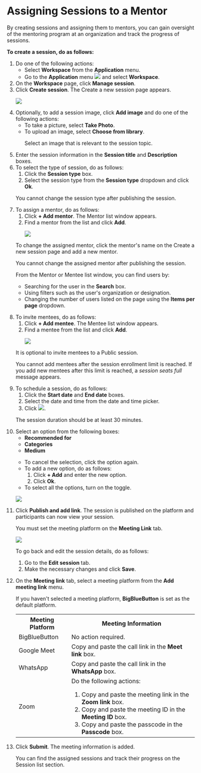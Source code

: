 
# Assigning Sessions to a Mentor

By creating sessions and assigning them to mentors, you can gain oversight of the mentoring program at an organization and track the progress of sessions.

**To create a session, do as follows:**

<ol>
<li>Do one of the following actions:
    <ul>
    <li>Select <b>Workspace</b> from the <b>Application</b> menu.</li>
    <li>Go to the <b>Application</b> menu <img src={BurgerMenu}/> and select <b>Workspace</b>.</li>
    </ul>
</li>
<li>On the <b>Workspace</b> page, click <b>Manage session</b>.</li>
<li>Click <b>Create session</b>. The Create a new session page appears.
<p>
    <img src={AssignSession} />
</p>
</li>
<li>Optionally, to add a session image, click <b>Add image</b> and do one of the following actions:
    <ul>
    <li>To take a picture, select <b>Take Photo</b>.</li>
    <li>To upload an image, select <b>Choose from library</b>.
        <p>  
        <Admonition type="tip">
        <p>Select an image that is relevant to the session topic.</p>
        </Admonition>
        </p>
    </li>
    </ul>
</li>
<li>Enter the session information in the <b>Session title</b> and <b>Description</b> boxes.</li>
<li>To select the type of session, do as follows:
    <ol>
    <li>Click the <b>Session type</b> box.</li>
    <li>Select the session type from the <b>Session type</b> dropdown and click <b>Ok</b>.</li>
    </ol>
    <p>  
        <Admonition type="note">
        <p>You cannot change the session type after publishing the session.</p>
        </Admonition>
    </p>
</li>
<li>To assign a mentor, do as follows:
    <ol>
    <li>Click <b>+ Add mentor</b>. The Mentor list window appears.</li>
    <li>Find a mentor from the list and click <b>Add</b>.
        <p>
        <img src={MentorListWindow} />
        </p>
    </li>
    </ol>
    <p>  
        <Admonition type="note">
        <p>To change the assigned mentor, click the mentor's name on the Create a new session page and add a new mentor.</p>
        <p>You cannot change the assigned mentor after publishing the session.</p>
        </Admonition>
    </p>
    <p>  
        <Admonition type="tip">
        <p>From the Mentor or Mentee list window, you can find users by:</p>
        <ul>
        <li>Searching for the user in the <b>Search</b> box.</li>
        <li>Using filters such as the user's organization or designation.</li>
        <li>Changing the number of users listed on the page using the <b>Items per page</b> dropdown.</li>
        </ul>
        </Admonition>
    </p>
</li>
<li>To invite mentees, do as follows:
    <ol>
    <li>Click <b>+ Add mentee</b>. The Mentee list window appears.</li>
    <li>Find a mentee from the list and click <b>Add</b>.
        <p>
        <img src={MenteeListWindow} />
        </p>
    </li>
    </ol>
    <p>  
        <Admonition type="tip">
        <p>It is optional to invite mentees to a Public session.</p>
        <p>You cannot add mentees after the session enrollment limit is reached. If you add new mentees after this limit is reached, a <i>session seats full</i> message appears.</p>
        </Admonition>
    </p>
</li>
<li>To schedule a session, do as follows:
    <ol>
    <li>Click the <b>Start date</b> and <b>End date</b> boxes.</li>
    <li>Select the date and time from the date and time picker.</li>
    <li>Click <img src={SelectDateAndTime} />.</li>
    </ol>
<p>  
    <Admonition type="note">
    <p>The session duration should be at least 30 minutes.</p>
    </Admonition>
</p>
</li>
<li>Select an option from the following boxes:
    <ul>
    <li><b>Recommended for</b></li>
    <li><b>Categories</b></li>
    <li><b>Medium</b></li>
    </ul>
<p>
    <Admonition type="tip">
    <ul>
    <li>To cancel the selection, click the option again.</li>
    <li>To add a new option, do as follows:
        <ol>
        <li>Click <b>+ Add</b> and enter the new option.</li>
        <li>Click <b>Ok</b>.</li>
        </ol>
    </li>
    <li>To select all the options, turn on the toggle.</li>
    </ul>
    </Admonition>
</p>
<p>
    <img src={PortalSessionDetailsOptions} />  
</p> 
</li>
<li>Click <b>Publish and add link</b>. The session is published on the platform and participants can now view your session.
<p>
    <Admonition type="note">
    <p>You must set the meeting platform on the <b>Meeting Link</b> tab.</p>
    </Admonition>
</p>
<p>
    <img src={PortalAddMeetingLink} />  
</p>
<p>
    <Admonition type="tip">
    <p>To go back and edit the session details, do as follows:</p>
    <ol>
    <li>Go to the <b>Edit session</b> tab.</li>
    <li>Make the necessary changes and click <b>Save</b>.</li>
    </ol>
    </Admonition>
</p>
</li>
<li>On the <b>Meeting link</b> tab, select a meeting platform from the <b>Add meeting link</b> menu.
    <p>
        <Admonition type="note">
        <p>If you haven't selected a meeting platform, <b>BigBlueButton</b> is set as the default platform.</p>
        </Admonition>
    </p>
<table>
  <tr>
    <th>Meeting Platform</th>
    <th>Meeting Information</th>
  </tr>
  <tr>
    <td>BigBlueButton</td>
    <td>No action required.</td>
  </tr>
  <tr>
    <td>Google Meet</td>
    <td>Copy and paste the call link in the <b>Meet link</b> box.</td>
  </tr>
  <tr>
    <td>WhatsApp</td>
    <td>Copy and paste the call link in the <b>WhatsApp</b> box.</td>
  </tr>
  <tr>
    <td>Zoom</td>
    <td>
    Do the following actions: 
    <ol>
        <li>Copy and paste the meeting link in the <b>Zoom link</b> box.</li>
        <li>Copy and paste the meeting ID in the <b>Meeting ID</b> box.</li>
        <li>Copy and paste the passcode in the <b>Passcode</b> box.</li>
    </ol>
    </td>
  </tr>
</table>
</li>
<li>Click <b>Submit</b>. The meeting information is added.
<p>
    <Admonition type="tip">
    <p>You can find the assigned sessions and track their progress on the Session list section.</p>
    </Admonition>
</p>
</li>
</ol>




